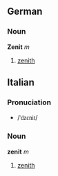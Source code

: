 ==German==
===Noun===
'''Zenit''' ''m''

# [[zenith]]

==Italian==
===Pronuciation===
*/<font style="font-family:lucida sans unicode">'dz&#603;nit</font>/
===Noun===
'''zenit''' ''m''

# [[zenith]]
